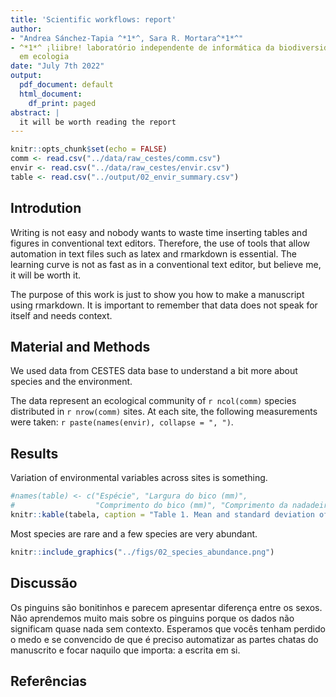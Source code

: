 ```yaml
---
title: 'Scientific workflows: report'
author:
- "Andrea Sánchez-Tapia ^*1*^, Sara R. Mortara^*1*^"
- ^*1*^ ¡liibre! laboratório independente de informática da biodiversidade e reprodutibilidade
  em ecologia
date: "July 7th 2022"
output:
  pdf_document: default
  html_document:
    df_print: paged
abstract: |
  it will be worth reading the report
---
```


```r
knitr::opts_chunk$set(echo = FALSE)
comm <- read.csv("../data/raw_cestes/comm.csv")
envir <- read.csv("../data/raw_cestes/envir.csv")
table <- read.csv("../output/02_envir_summary.csv")
```

## Introdution

Writing is not easy and nobody wants to waste time inserting tables and figures in conventional text editors. Therefore, the use of tools that allow automation in text files such as latex and rmarkdown is essential. The learning curve is not as fast as in a conventional text editor, but believe me, it will be worth it.

The purpose of this work is just to show you how to make a manuscript using rmarkdown. It is important to remember that data does not speak for itself and needs context.

## Material and Methods

We used data from CESTES data base to understand a bit more about species and the environment.

The data represent an ecological community of `r ncol(comm)` species distributed in `r nrow(comm)` sites. At each site, the following measurements were taken: `r paste(names(envir), collapse = ", ")`.

## Results

Variation of environmental variables across sites is something.

```r
#names(table) <- c("Espécie", "Largura do bico (mm)",
#                  "Comprimento do bico (mm)", "Comprimento da nadadeira (mm)")
knitr::kable(tabela, caption = "Table 1. Mean and standard deviation of environmental metrics across sites", "pipe", digits = 2)
```

Most species are rare and a few species are very abundant.

```r
knitr::include_graphics("../figs/02_species_abundance.png")
```

## Discussão

Os pinguins são bonitinhos e parecem apresentar diferença entre os sexos. Não aprendemos muito mais sobre os pinguins porque os dados não significam quase nada sem contexto. Esperamos que vocês tenham perdido o medo e se convencido de que é preciso automatizar as partes chatas do manuscrito e focar naquilo que importa: a escrita em si.

## Referências

::: {#refs}
:::
